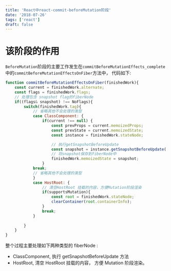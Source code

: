 ```yaml
---
title: 'React中react-commit-beforeMutation阶段'
date: '2018-07-26'
tags: ['react']
draft: false
---
```


# 该阶段的作用

`BeforeMutation`阶段的主要工作发生在`commitBeforeMutationEffects_complete`中的`commitBeforeMutationEffectsOnFiber`方法中， 代码如下:

```js
function commitBeforeMutationEffectsOnFiber(finishedWork){
    const current = finishedWork.alternate;
    const flags = finishedWork.flags;
    // 处理包含 snapshot flag的fiberNode
    if((flags& snapshot) !== NoFlags){
        switch(finishedWork.tag){
            // 省略其他不会处理的类型
            case ClassComponent: {
                if(current !== null) {
                    const prevProps = current.memoizedProps;
                    const prevState = current.memoizedState;
                    const instance = finishedWork.stateNode;

                    // 执行getSnapshotBeforeUpdate
                    const snapshot = instance.getSnapshotBeforeUpdate( finishedWork.elementType === finishedWork.type ? prevProps : resolveDefaultProps(finishedWork.type,prevProps), prevState);
                    // 将snapshot保存到fiberNode中
                    finishedWork.memoizedState = snapshot;
                }
            break;
            // 省略其他不会处理的类型
            }
            case HostRoot: {
                // 清空HostRoot 挂载的内容，方便Mutation阶段渲染
                if(supportsMutation){
                    const root = finishedWork.stateNode;
                    clearContainer(root.containerInfo);
                }
                break;
            }
      
        }
    }
}
```

整个过程主要处理如下两种类型的 fiberNode :

- ClassComponent, 执行 getSnapshotBeforeUpdate 方法
- HostRoot, 清空 HostRoot 挂载的内容， 方便 Mutation 阶段渲染。
